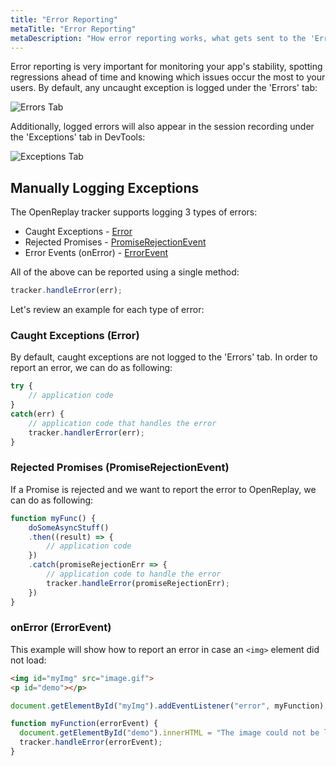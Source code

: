 ```yaml
---
title: "Error Reporting"
metaTitle: "Error Reporting"
metaDescription: "How error reporting works, what gets sent to the 'Errors' tab and how to report errors and exceptions manually"
---
```


Error reporting is very important for monitoring your app's stability, spotting regressions ahead of time and knowing which issues occur the most to your users. By default, any uncaught exception is logged under the 'Errors' tab:

![Errors Tab](/static/errors-tab.jpg#center)

Additionally, logged errors will also appear in the session recording under the 'Exceptions' tab in DevTools:

![Exceptions Tab](/static/exceptions-tab-in-recording.jpg#center)

## Manually Logging Exceptions

The OpenReplay tracker supports logging 3 types of errors:
* Caught Exceptions - [Error](https://developer.mozilla.org/en-US/docs/Web/JavaScript/Reference/Global_Objects/Error)
* Rejected Promises - [PromiseRejectionEvent](https://developer.mozilla.org/en-US/docs/Web/API/PromiseRejectionEvent)
* Error Events (onError) - [ErrorEvent](https://developer.mozilla.org/en-US/docs/Web/API/ErrorEvent)

All of the above can be reported using a single method:

```js
tracker.handleError(err);
```

Let's review an example for each type of error:

### Caught Exceptions (Error)

By default, caught exceptions are not logged to the 'Errors' tab. In order to report an error, we can do as following:

```js
try {
    // application code
}
catch(err) {
    // application code that handles the error
    tracker.handlerError(err);
}
```
### Rejected Promises (PromiseRejectionEvent)

If a Promise is rejected and we want to report the error to OpenReplay, we can do as following:

```js
function myFunc() {
    doSomeAsyncStuff()
    .then((result) => {
        // application code
    })
    .catch(promiseRejectionErr => {
        // application code to handle the error
        tracker.handleError(promiseRejectionErr);      
    })
}
```

### onError (ErrorEvent)

This example will show how to report an error in case an ```<img>``` element did not load:  

```html
<img id="myImg" src="image.gif">
<p id="demo"></p>
```

```js
document.getElementById("myImg").addEventListener("error", myFunction);

function myFunction(errorEvent) {
  document.getElementById("demo").innerHTML = "The image could not be loaded.";
  tracker.handleError(errorEvent);
}
```
